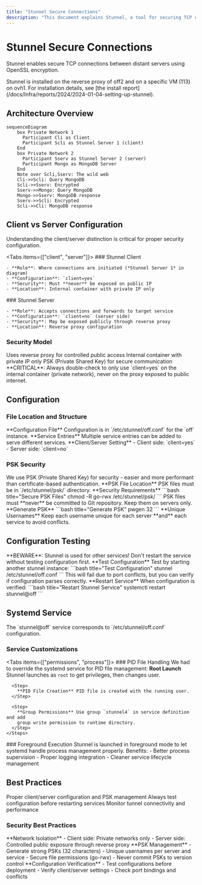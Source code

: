 ```yaml
---
title: "Stunnel Secure Connections"
description: "This document explains Stunnel, a tool for securing TCP connections between distant servers using OpenSSL encryption. It covers its installation, client-server configurations, PSK security, and systemd service setup, including important considerations for public exposure and PID file handling."
---
```



# Stunnel Secure Connections

Stunnel enables secure TCP connections between distant servers using OpenSSL encryption.

<Callout type="info">
  Stunnel is installed on the reverse proxy of off2 and on a specific VM (113)
  on ovh1. For installation details, see [the install
  report](/docs/Infra/reports/2024/2024-01-04-setting-up-stunnel).
</Callout>

## Architecture Overview

```mermaid title="Architecture"
sequenceDiagram
    box Private Network 1
      Participant Cli as Client
      Participant Scli as Stunnel Server 1 (client)
    End
    box Private Network 2
      Participant Sserv as Stunnel Server 2 (server)
      Participant Mongo as MongoDB Server
    End
    Note over Scli,Sserv: The wild web
    Cli->>Scli: Query MongoDB
    Scli->>Sserv: Encrypted
    Sserv->>Mongo: Query MongoDB
    Mongo->>Sserv: MongoDB response
    Sserv->>Scli: Encrypted
    Scli->>Cli: MongoDB response
```

## Client vs Server Configuration

<Callout type="warning">
  Understanding the client/server distinction is critical for proper security
  configuration.
</Callout>

<Tabs items={["client", "server"]}>
  <Tab value="client">
    ### Stunnel Client
    
    - **Role**: Where connections are initiated (*Stunnel Server 1* in diagram)
    - **Configuration**: `client=yes`
    - **Security**: Must **never** be exposed on public IP
    - **Location**: Internal container with private IP only
  </Tab>

  <Tab value="server">
    ### Stunnel Server
    
    - **Role**: Accepts connections and forwards to target service
    - **Configuration**: `client=no` (server side)
    - **Security**: May be exposed publicly through reverse proxy
    - **Location**: Reverse proxy configuration
  </Tab>
</Tabs>

### Security Model

<Cards>
  <Card title="Server Side Exposure" >
    Uses reverse proxy for controlled public access
  </Card>
  <Card title="Client Side Protection" >
    Internal container with private IP only
  </Card>
  <Card title="Encryption" >
    PSK (Private Shared Key) for secure communication
  </Card>
</Cards>

<Callout type="error">
  **CRITICAL**: Always double-check to only use `client=yes` on the internal
  container (private network), never on the proxy exposed to public internet.
</Callout>

## Configuration

### File Location and Structure

<Steps>
  <Step>
    **Configuration File** Configuration is in `/etc/stunnel/off.conf` for the
    `off` instance.
  </Step>

  <Step>
    **Service Entries** Multiple service entries can be added to serve different
    services.
  </Step>

  <Step>
    **Client/Server Setting** - Client side: `client=yes` - Server side:
    `client=no`
  </Step>
</Steps>

### PSK Security

<Callout type="info">
  We use PSK (Private Shared Key) for security - easier and more performant than
  certificate-based authentication.
</Callout>

<Steps>
  <Step>
    **PSK File Location** PSK files must be in `/etc/stunnel/psk/` directory.
  </Step>

  <Step>
    **Security Requirements**
    ```bash title="Secure PSK Files"
    chmod -R go-rwx /etc/stunnel/psk/
    ```
    <Callout type="warning">
      PSK files must **never** be committed to Git repository. Keep them on
      servers only.
    </Callout>
  </Step>

  <Step>
    **Generate PSK**
    ```bash title="Generate PSK"
    pwgen 32
    ```
  </Step>

  <Step>
    **Unique Usernames** Keep each username unique for each server **and** each
    service to avoid conflicts.
  </Step>
</Steps>

## Configuration Testing

<Callout type="error">
  **BEWARE**: Stunnel is used for other services! Don't restart the service
  without testing configuration first.
</Callout>

<Steps>
  <Step>
    **Test Configuration** Test by starting another stunnel instance: ```bash
    title="Test Configuration" stunnel /etc/stunnel/off.conf ```
    <Callout type="info">
      This will fail due to port conflicts, but you can verify if configuration
      parses correctly.
    </Callout>
  </Step>

  <Step>
    **Restart Service** When configuration is verified: ```bash title="Restart
    Stunnel Service" systemctl restart stunnel@off ```
  </Step>
</Steps>

## Systemd Service

<Callout type="info">
  The `stunnel@off` service corresponds to `/etc/stunnel/off.conf`
  configuration.
</Callout>

### Service Customizations

<Tabs items={["permissions", "process"]}>
  <Tab value="permissions">
    ### PID File Handling We had to override the systemd service for PID file
    management:
    <Steps>
      <Step>
        **Root Launch** Stunnel launches as `root` to get privileges, then
        changes user.
      </Step>

      <Step>
        **PID File Creation** PID file is created with the running user.
      </Step>

      <Step>
        **Group Permissions** Use group `stunnel4` in service definition and add
        group write permission to runtime directory.
      </Step>
    </Steps>
  </Tab>

  <Tab value="process">
    ### Foreground Execution
    <Callout type="info">
      Stunnel is launched in foreground mode to let systemd handle process
      management properly.
    </Callout>
    Benefits: - Better process supervision - Proper logging integration -
    Cleaner service lifecycle management
  </Tab>
</Tabs>

## Best Practices

<Cards>
  <Card title="Security" >
    Proper client/server configuration and PSK management
  </Card>
  <Card title="Testing" >
    Always test configuration before restarting services
  </Card>
  <Card title="Monitoring">
    Monitor tunnel connectivity and performance
  </Card>
</Cards>

### Security Best Practices

<Steps>
  <Step>
    **Network Isolation** - Client side: Private networks only - Server side:
    Controlled public exposure through reverse proxy
  </Step>

  <Step>
    **PSK Management** - Generate strong PSKs (32 characters) - Unique usernames
    per server and service - Secure file permissions (go-rwx) - Never commit
    PSKs to version control
  </Step>

  <Step>
    **Configuration Verification** - Test configurations before deployment -
    Verify client/server settings - Check port bindings and conflicts
  </Step>
</Steps>
